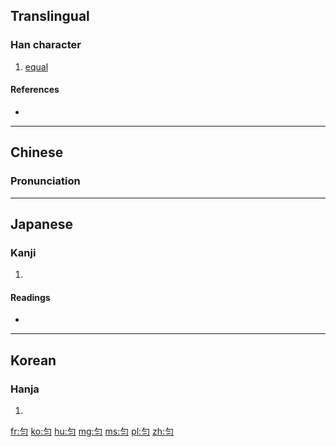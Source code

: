 {{also|勻}}
==Translingual==

===Han character===
{{Han char|rn=20|rad=勹|as=02|sn=4|four=|canj=心戈一 (PIM)|ids=⿹[[勹]][[冫]]}}

# [[equal]]

====References====
* {{Han ref|kx=0150.241|dkj=02497|hdz=10255.010|uh=5300|ud=21248}}

----

==Chinese==
{{zh-hanzi-box|匀|[[勻]]}}

===Pronunciation===
{{zh-pron
|m=yún,gòu
|c=wan4
|mc=y
|oc=y
|ma=
|cat=a,adv
}}

----

==Japanese==

===Kanji===
{{ja-kanji|grade=|rs=勹02}}

# {{defn|lang=ja|sort=勹02}}

====Readings====
* {{ja-readings|on=[[いん]] (in)|kun=[[すくない]] (sukunai), [[ひとしい]] (hitoshii)}}

----

==Korean==

===Hanja===
{{ko-hanja|hangeul=[[균]], [[윤]]|rv=gyun, yun|mr=kyun, yun}}

# {{defn|lang=ko|sort=勹02}}

[[fr:匀]]
[[ko:匀]]
[[hu:匀]]
[[mg:匀]]
[[ms:匀]]
[[pl:匀]]
[[zh:匀]]